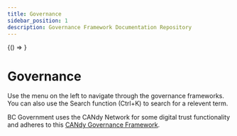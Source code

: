 ```yaml
---
title: Governance
sidebar_position: 1
description: Governance Framework Documentation Repository
---
```


<!-- DO NOT MODIFY THIS BLOCK -->

<BrowserOnly>
    {() => <PageLinks />}
</BrowserOnly>
<!-- CONTINUE ADDING CONTENT FROM HERE -->

# Governance
Use the menu on the left to navigate through the governance frameworks. You can also use the Search function (Ctrl+K) to search for a relevent term.

BC Government uses the CANdy Network for some digital trust functionality and adheres to this [CANdy Governance Framework](https://iccs-isac.github.io/Gouvernance-CICN-ICDT-Governance/).
